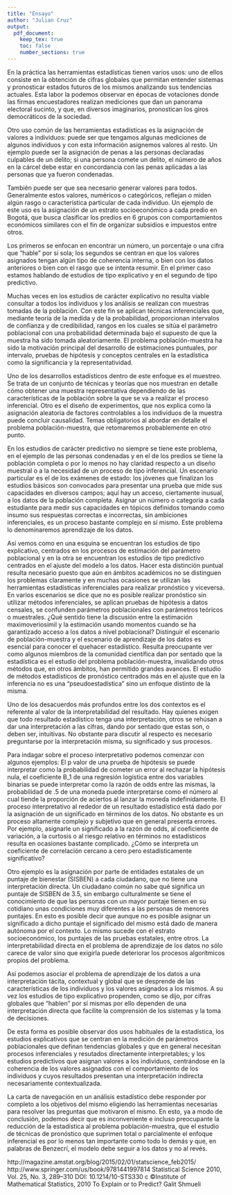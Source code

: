```yaml
---
title: "Ensayo"
author: "Julian Cruz"
output: 
  pdf_document:
    keep_tex: true
    toc: false
    number_sections: true
---
```



En la práctica las herramientas estadísticas tienen varios usos: uno de ellos consiste en la obtención de cifras globales que permitan entender sistemas y pronosticar estados futuros de los mismos analizando sus tendencias actuales. Esta labor la podemos observar en épocas de votaciones donde las firmas encuestadores realizan mediciones que dan un panorama electoral sucinto, y que, en diversos imaginarios, pronostican los giros democráticos de la sociedad.

Otro uso común de las herramientas estadísticas es la asignación de valores a individuos: puede ser que tengamos algunas mediciones de algunos individuos y con esta información asignemos valores al resto. Un ejemplo puede ser la asignación de penas a las personas declaradas culpables de un delito; si una persona comete un delito, el número de años en la cárcel debe estar en concordancia con las penas aplicadas a las personas que ya fueron condenadas.

También puede ser que sea necesario generar valores para todos. Generalmente estos valores, numéricos o categóricos, reflejan o miden algún rasgo o característica particular de cada individuo. Un ejemplo de este uso es la asignación de un estrato socioeconómico a cada predio en Bogotá, que busca clasificar los predios en 6 grupos con comportamientos económicos similares con el fin de organizar subsidios e impuestos entre otros.

Los primeros se enfocan en encontrar un número, un porcentaje o una cifra que "hable" por sí sola; los segundos se centran en que los valores asignados tengan algún tipo de coherencia interna, o bien con los datos anteriores o bien con el rasgo que se intenta resumir. En el primer caso estamos hablando de estudios de tipo explicativo y en el segundo de tipo predictivo. 

Muchas veces en los estudios de carácter explicativo no resulta viable consultar a todos los individuos y los análisis se realizan con muestras tomadas de la población. Con este fin se aplican técnicas inferenciales que, mediante teoría de la medida y de la probabilidad, proporcionan intervalos de confianza y de credibilidad, rangos en los cuales se sitúa el parámetro poblacional con una probabilidad determinada bajo el supuesto de que la muestra ha sido tomada aleatoriamente. El problema población-muestra ha sido la motivación principal del desarrollo de estimaciones puntuales, por intervalo, pruebas de hipótesis y conceptos centrales en la estadística como la significancia y la representatividad.

Uno de los desarrollos estadísticos dentro de este enfoque es el muestreo. Se trata de un conjunto de técnicas y teorías que nos muestran en detalle cómo obtener una muestra representativa dependiendo de las características de la población sobre la que se va a realizar el proceso inferencial. Otro es el diseño de experimentos, que nos explica como la asignación aleatoria de factores controlables a los individuos de la muestra puede concluir causalidad. Temas obligatorios al abordar en detalle el problema población-muestra, que retomaremos probablemente en otro punto.

En los estudios de carácter predictivo no siempre se tiene este problema, en el ejemplo de las personas condenadas y en el de los predios se tiene la población completa o por lo menos no hay claridad respecto a un diseño muestral o a la necesidad de un proceso de tipo inferencial. Un escenario particular es el de los exámenes de estado: los jóvenes que finalizan los estudios básicos son convocados para presentar una prueba que mide sus capacidades en diversos campos; aquí hay un acceso, ciertamente inusual, a los datos de la población completa. Asignar un número o categoría a cada estudiante para medir sus capacidades en tópicos definidos tomando como insumo sus respuestas correctas e incorrectas, sin ambiciones inferenciales, es un proceso bastante complejo en sí mismo. Este problema lo denominaremos aprendizaje de los datos.

Así vemos como en una esquina se encuentran los estudios de tipo explicativo, centrados en los procesos de estimación del parámetro poblacional y en la otra se encuentran los estudios de tipo predictivo centrados en el ajuste del modelo a los datos. Hacer esta distinción puntual resulta necesario puesto que aún en ámbitos académicos no se distinguen los problemas claramente y en muchas ocasiones se utilizan las herramientas estadísticas inferenciales para realizar pronóstico y viceversa. En varios escenarios se dice que no es posible realizar pronóstico sin utilizar métodos inferenciales, se aplican pruebas de hipótesis a datos censales, se confunden parámetros poblacionales con parámetros teóricos o muestrales. ¿Qué sentido tiene la discusión entre la estimación maximoveriosimil y la estimación usando momentos cuando se ha garantizado acceso a los datos a nivel poblacional?
Distinguir el escenario de población-muestra y el escenario de aprendizaje de los datos es esencial para conocer el quehacer estadístico. Resulta preocupante ver como algunos miembros de la comunidad científica dan por sentado que la estadística es el estudio del problema población-muestra, invalidando otros métodos que, en otros ámbitos, han permitido grandes avances. El estudio de métodos estadísticos de pronóstico centrados más en el ajuste que en la inferencia no es una "pseudoestadística" sino un enfoque distinto de la misma.

Uno de los desacuerdos más profundos entre los dos contextos es el referente al valor de la interpretabilidad del resultado. Hay quienes exigen que todo resultado estadístico tenga una interpretación, otros se rehúsan a dar una interpretación a las cifras, dando por sentado que estas son, o deben ser, intuitivas. No obstante para discutir al respecto es necesario preguntarse por la interpretación misma, su significado y sus procesos.

Para indagar sobre el proceso interpretativo podemos comenzar con algunos ejemplos: El p valor de una prueba de hipótesis se puede interpretar como la probabilidad de cometer un error al rechazar la hipótesis nula, el coeficiente B_1 de una regresión logística entre dos variables binarias se puede interpretar como la razón de odds entre las mismas, la probabilidad de .5 de una moneda puede interpretarse como el número al cual tiende la proporción de aciertos al lanzar la moneda indefinidamente. El proceso interpretativo al rededor de un resultado estadístico está dado por la asignación de un significado en términos de los datos. No obstante es un proceso altamente complejo y subjetivo que en general presenta errores. Por ejemplo, asignarle un significado a la razón de odds, al coeficiente de variación, a la curtosis o al riesgo relativo en términos no estadísticos resulta en ocasiones bastante complicado. ¿Cómo se interpreta un coeficiente de correlación cercano a cero pero estadísticamente significativo?

Otro ejemplo es la asignación por parte de entidades estatales de un puntaje de bienestar (SISBEN) a cada ciudadano, que no tiene una interpretación directa. Un ciudadano común no sabe qué significa un puntaje de SISBEN de 3.5, sin embargo culturalmente se tiene el conocimiento de que las personas con un mayor puntaje tienen en su cotidiano unas condiciones muy diferentes a las personas de menores puntajes. En esto es posible decir que aunque no es posible asignar un significado a dicho puntaje el significado del mismo está dado de manera autónoma por el contexto. Lo mismo sucede con el estrato socioeconómico, los puntajes de las pruebas estatales, entre otros. La interpretabilidad directa en el problema de aprendizaje de los datos no sólo carece de valor sino que exigirla puede deteriorar los procesos algorítmicos propios del problema.

Así podemos asociar el problema de aprendizaje de los datos a una interpretación tácita, contextual y global que se desprende de las características de los individuos y los valores asignados a los mismos. A su vez los estudios de tipo explicativo propenden, como se dijo, por cifras globales que "hablen" por sí mismas por ello dependen de una interpretación directa que facilite la comprensión de los sistemas y la toma de decisiones.

De esta forma es posible observar dos usos habituales de la estadística, los estudios explicativos que se centran en la medición de parámetros poblacionales que definan tendencias globales y que en general necesitan procesos inferenciales y resutados directamente interpretables; y los estudios predictivos que asignan valores a los individuos, centrándose en la coherencia de los valores asignados con el comportamiento de los individuos y cuyos resultados presentan una interpretación indirecta necesariamente contextualizada.

La carta de navegación en un análisis estadístico debe responder por completo a los objetivos del mismo eligiendo las herramientas necesarias para resolver las preguntas que motivaron el mismo. En esto, ya a modo de conclusión, podemos decir que es inconveniente e incluso preocupante la reducción de la estadística al problema población-muestra, que el estudio de técnicas de pronóstico que suprimen total o parcialmente el enfoque inferencial es por lo menos tan importante como todo lo demás y que, en palabras de Benzecrí, el modelo debe seguir a los datos y no al revés.

http://magazine.amstat.org/blog/2015/02/01/statscience_feb2015/
http://www.springer.com/us/book/9781441997814
Statistical Science 2010, Vol. 25, No. 3, 289–310 DOI: 10.1214/10-STS330 c ©Institute of Mathematical Statistics, 2010 To Explain or to Predict? Galit Shmueli
